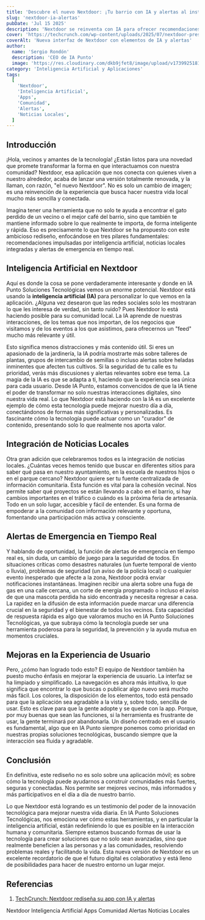 ```yaml
---
title: 'Descubre el nuevo Nextdoor: ¡Tu barrio con IA y alertas al instante!'
slug: 'nextdoor-ia-alertas'
pubDate: 'Jul 15 2025'
description: 'Nextdoor se reinventa con IA para ofrecer recomendaciones personalizadas, noticias locales integradas y alertas de emergencia en tiempo real, transformando la conexión vecinal.'
cover: 'https://techcrunch.com/wp-content/uploads/2025/07/nextdoor-press-devices-logo-us-2.png'
coverAlt: 'Nueva interfaz de Nextdoor con elementos de IA y alertas'
author:
  name: 'Sergio Rondón'
  description: 'CEO de IA Punto'
  image: 'https://res.cloudinary.com/dkb9jfet8/image/upload/v1739925181/sergio_gdcaeh.png'
category: 'Inteligencia Artificial y Aplicaciones'
tags:
  [
    'Nextdoor',
    'Inteligencia Artificial',
    'Apps',
    'Comunidad',
    'Alertas',
    'Noticias Locales',
  ]
---
```


<h2 id="introduccion">Introducción</h2>

¡Hola, vecinos y amantes de la tecnología! ¿Están listos para una novedad que promete transformar la forma en que interactuamos con nuestra comunidad? Nextdoor, esa aplicación que nos conecta con quienes viven a nuestro alrededor, acaba de lanzar una versión totalmente renovada, y la llaman, con razón, "el nuevo Nextdoor". No es solo un cambio de imagen; es una reinvención de la experiencia que busca hacer nuestra vida local mucho más sencilla y conectada.

Imagina tener una herramienta que no solo te ayuda a encontrar el gato perdido de un vecino o el mejor café del barrio, sino que también te mantiene informado sobre lo que realmente te importa, de forma inteligente y rápida. Eso es precisamente lo que Nextdoor se ha propuesto con este ambicioso rediseño, enfocándose en tres pilares fundamentales: recomendaciones impulsadas por inteligencia artificial, noticias locales integradas y alertas de emergencia en tiempo real.

<h2 id="inteligencia-artificial-en-nextdoor">Inteligencia Artificial en Nextdoor</h2>

Aquí es donde la cosa se pone verdaderamente interesante y donde en IA Punto Soluciones Tecnológicas vemos un enorme potencial. Nextdoor está usando la <strong>inteligencia artificial (IA)</strong> para personalizar lo que vemos en la aplicación. ¿Alguna vez desearon que las redes sociales solo les mostraran lo que les interesa de verdad, sin tanto ruido? Pues Nextdoor lo está haciendo posible para su comunidad local. La IA aprende de nuestras interacciones, de los temas que nos importan, de los negocios que visitamos y de los eventos a los que asistimos, para ofrecernos un "feed" mucho más relevante y útil.

Esto significa menos distracciones y más contenido útil. Si eres un apasionado de la jardinería, la IA podría mostrarte más sobre talleres de plantas, grupos de intercambio de semillas o incluso alertas sobre heladas inminentes que afecten tus cultivos. Si la seguridad de tu calle es tu prioridad, verás más discusiones y alertas relevantes sobre ese tema. La magia de la IA es que se adapta a ti, haciendo que la experiencia sea única para cada usuario. Desde IA Punto, estamos convencidos de que la IA tiene el poder de transformar no solo nuestras interacciones digitales, sino nuestra vida real. Lo que Nextdoor está haciendo con la IA es un excelente ejemplo de cómo esta tecnología puede mejorar nuestro día a día, conectándonos de formas más significativas y personalizadas. Es fascinante cómo la tecnología puede actuar como un "curador" de contenido, presentando solo lo que realmente nos aporta valor.

<h2 id="integracion-de-noticias-locales">Integración de Noticias Locales</h2>

Otra gran adición que celebraremos todos es la integración de noticias locales. ¿Cuántas veces hemos tenido que buscar en diferentes sitios para saber qué pasa en nuestro ayuntamiento, en la escuela de nuestros hijos o en el parque cercano? Nextdoor quiere ser tu fuente centralizada de información comunitaria. Esta función es vital para la cohesión vecinal. Nos permite saber qué proyectos se están llevando a cabo en el barrio, si hay cambios importantes en el tráfico o cuándo es la próxima feria de artesanía. Todo en un solo lugar, accesible y fácil de entender. Es una forma de empoderar a la comunidad con información relevante y oportuna, fomentando una participación más activa y consciente.

<h2 id="alertas-de-emergencia-en-tiempo-real">Alertas de Emergencia en Tiempo Real</h2>

Y hablando de oportunidad, la función de alertas de emergencia en tiempo real es, sin duda, un cambio de juego para la seguridad de todos. En situaciones críticas como desastres naturales (un fuerte temporal de viento o lluvia), problemas de seguridad (un aviso de la policía local) o cualquier evento inesperado que afecte a la zona, Nextdoor podrá enviar notificaciones instantáneas. Imaginen recibir una alerta sobre una fuga de gas en una calle cercana, un corte de energía programado o incluso el aviso de que una mascota perdida ha sido encontrada y necesita regresar a casa. La rapidez en la difusión de esta información puede marcar una diferencia crucial en la seguridad y el bienestar de todos los vecinos. Esta capacidad de respuesta rápida es algo que valoramos mucho en IA Punto Soluciones Tecnológicas, ya que subraya cómo la tecnología puede ser una herramienta poderosa para la seguridad, la prevención y la ayuda mutua en momentos cruciales.

<h2 id="mejoras-en-la-experiencia-de-usuario">Mejoras en la Experiencia de Usuario</h2>

Pero, ¿cómo han logrado todo esto? El equipo de Nextdoor también ha puesto mucho énfasis en mejorar la experiencia de usuario. La interfaz se ha limpiado y simplificado. La navegación es ahora más intuitiva, lo que significa que encontrar lo que buscas o publicar algo nuevo será mucho más fácil. Los colores, la disposición de los elementos, todo está pensado para que la aplicación sea agradable a la vista y, sobre todo, sencilla de usar. Esto es clave para que la gente adopte y se quede con la app. Porque, por muy buenas que sean las funciones, si la herramienta es frustrante de usar, la gente terminará por abandonarla. Un diseño centrado en el usuario es fundamental, algo que en IA Punto siempre ponemos como prioridad en nuestras propias soluciones tecnológicas, buscando siempre que la interacción sea fluida y agradable.

<h2 id="conclusion">Conclusión</h2>

En definitiva, este rediseño no es solo sobre una aplicación móvil; es sobre cómo la tecnología puede ayudarnos a construir comunidades más fuertes, seguras y conectadas. Nos permite ser mejores vecinos, más informados y más participativos en el día a día de nuestro barrio.

Lo que Nextdoor está logrando es un testimonio del poder de la innovación tecnológica para mejorar nuestra vida diaria. En IA Punto Soluciones Tecnológicas, nos emociona ver cómo estas herramientas, y en particular la inteligencia artificial, están redefiniendo lo que es posible en la interacción humana y comunitaria. Siempre estamos buscando formas de usar la tecnología para crear soluciones que no solo sean avanzadas, sino que realmente beneficien a las personas y a las comunidades, resolviendo problemas reales y facilitando la vida. Esta nueva versión de Nextdoor es un excelente recordatorio de que el futuro digital es colaborativo y está lleno de posibilidades para hacer de nuestro entorno un lugar mejor.

<h2 id="referencias">Referencias</h2>

1.  <a href="https://techcrunch.com/2025/07/15/nextdoor-redesigns-app-with-ai-recommendations-local-news-and-real-time-emergency-alerts/" target="_blank" rel="noopener noreferrer">TechCrunch: Nextdoor rediseña su app con IA y alertas</a>

<div class="flex flex-wrap gap-2 mt-8">
  <span class="inline-block px-3 py-1 bg-primary-100 text-primary-700 text-xs font-semibold rounded-full shadow-sm">Nextdoor</span>
  <span class="inline-block px-3 py-1 bg-primary-100 text-primary-700 text-xs font-semibold rounded-full shadow-sm">Inteligencia Artificial</span>
  <span class="inline-block px-3 py-1 bg-primary-100 text-primary-700 text-xs font-semibold rounded-full shadow-sm">Apps</span>
  <span class="inline-block px-3 py-1 bg-primary-100 text-primary-700 text-xs font-semibold rounded-full shadow-sm">Comunidad</span>
  <span class="inline-block px-3 py-1 bg-primary-100 text-primary-700 text-xs font-semibold rounded-full shadow-sm">Alertas</span>
  <span class="inline-block px-3 py-1 bg-primary-100 text-primary-700 text-xs font-semibold rounded-full shadow-sm">Noticias Locales</span>
</div>
